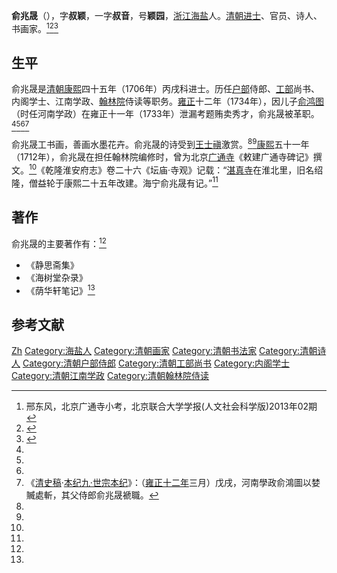 '''俞兆晟'''（{{bd|？||？|}}），字'''叔颖'''，一字'''叔音'''，号'''颖园'''，[[浙江|浙江]][[海盐县|海盐]]人。[[清朝|清朝]][[进士|进士]]、官员、诗人、书画家。<ref name=xdf>邢东风，北京广通寺小考，北京联合大学学报(人文社会科学版)2013年02期</ref><ref name=lgr>{{cite journal |author=李国荣 |title=清宫档案中雍正帝批复的一桩贿卖秀才案 |journal=文物 |volume=1999年 |issue=11期 }}</ref><ref name=huaian>{{cite news |url=http://www.jscznews.com/shownews.asp?id=18219 |archive-url=https://web.archive.org/web/20141228180234/http://www.jscznews.com/shownews.asp?id=18219 |title=刘怀玉，治水有功被冤，古寺千古留名——闲话湛真寺 |publisher=淮安区新闻网 |date=2014-04-11 |archive-date=2014-12-28 |accessdate=2014-12-28 |dead-url=no }}</ref>

==生平==
俞兆晟是[[清朝|清朝]][[康熙|康熙]]四十五年（1706年）丙戌科进士。历任[[户部|户部]]侍郎、[[工部|工部]]尚书、内阁学士、江南学政、[[翰林院|翰林院]]侍读等职务。[[雍正|雍正]]十二年（1734年），因儿子[[俞鸿图|俞鸿图]]（时任河南学政）在雍正十一年（1733年）泄漏考题贿卖秀才，俞兆晟被革职。<ref name=xdf/><ref name=huaian/><ref name=lgr/><ref>《[[:s:清史稿|清史稿]]·[[:s:清史稿/卷9|本纪九·世宗本纪]]》：（[[:s:清史稿/卷9#十二年|雍正十二年]]三月）戊戌，河南學政俞鴻圖以婪贓處斬，其父侍郎俞兆晟褫職。</ref>

俞兆晟工书画，善画水墨花卉。俞兆晟的诗受到[[王士禛|王士禛]]激赏。<ref name=xdf/><ref name=huaian/>[[康熙|康熙]]五十一年（1712年），俞兆晟在担任翰林院编修时，曾为北京[[广通寺_(北京)|广通寺]]《敕建广通寺碑记》撰文。<ref name=xdf/>《乾隆淮安府志》卷二十六《坛庙·寺观》记载：“[[湛真寺|湛真寺]]在淮北里，旧名绍隆，僧益轮于康熙二十五年改建。海宁俞兆晟有记。”<ref name=huaian/>

==著作==
俞兆晟的主要著作有：<ref name=xdf/>
*《静思斋集》
*《海树堂杂录》
*《荫华轩笔记》<ref name=xdf/>

==参考文献==
{{reflist}}

{{康熙四十五年丙戌科殿試金榜}}
{{DEFAULTSORT:Yu俞}}
[[Category:俞姓|Zh]]
[[Category:海盐人|Category:海盐人]]
[[Category:清朝画家|Category:清朝画家]]
[[Category:清朝书法家|Category:清朝书法家]]
[[Category:清朝诗人|Category:清朝诗人]]
[[Category:清朝户部侍郎|Category:清朝户部侍郎]]
[[Category:清朝工部尚书|Category:清朝工部尚书]]
[[Category:内阁学士|Category:内阁学士]]
[[Category:清朝江南学政|Category:清朝江南学政]]
[[Category:清朝翰林院侍读|Category:清朝翰林院侍读]]